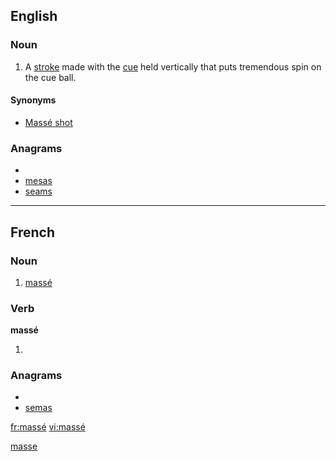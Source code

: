 {{also|masse|Masse|Maße|mäße}}
==English==

===Noun===
{{en-noun}}

# {{billiards}} A [[stroke]] made with the [[cue]] held vertically that puts tremendous spin on the cue ball.

====Synonyms====
* [[Massé shot]]

===Anagrams===
* {{alphagram|aemss}}
* [[mesas#English|mesas]]
* [[seams#English|seams]]

[[Category:English terms spelled with É|masse]]

----

==French==

===Noun===
{{fr-noun|m}}

# {{billiards|lang=fr}} [[massé#English|massé]]

===Verb===
'''massé'''

# {{past participle of|[[masser#French|masser]]|lang=French}}

===Anagrams===
* {{alphagram|aemss}}
* [[semas#French|semas]]

[[fr:massé]]
[[vi:massé]]